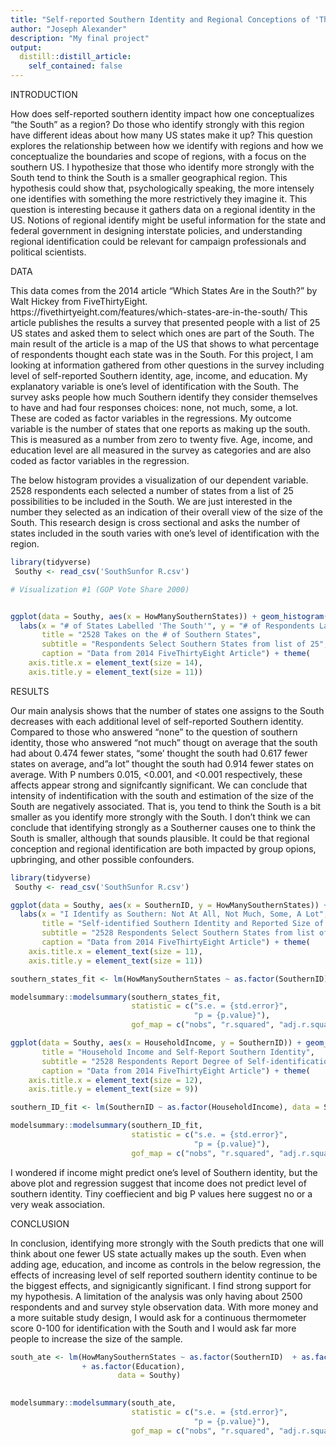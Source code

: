 ```yaml
---
title: "Self-reported Southern Identity and Regional Conceptions of 'The South'" 
author: "Joseph Alexander"
description: "My final project"
output:
  distill::distill_article: 
    self_contained: false
---
```


  

INTRODUCTION 

How does self-reported southern identity impact how one conceptualizes "the South" as a region? Do those who identify strongly with this region have different ideas about how many US states make it up? This question explores the relationship between how we identify with regions and how we conceptualize the boundaries and scope of regions, with a focus on the southern US. I hypothesize that those who identify more strongly with the South tend to think the South is a smaller geographical region. This hypothesis could show that, psychologically speaking, the more intensely one identifies with something the more restrictively they imagine it. This question is interesting because it gathers data on a regional identity in the US. Notions of regional identify might be useful information for the state and federal government in designing interstate policies, and understanding regional identification could be relevant for campaign professionals and political scientists. 


DATA

This data comes from the 2014 article "Which States Are in the South?" by Walt Hickey from FiveThirtyEight. https://fivethirtyeight.com/features/which-states-are-in-the-south/ This article publishes the results a survey that presented people with a list of 25 US states and asked them to select which ones are part of the South. The main result of the article is a map of the US that shows to what percentage of respondents thought each state was in the South. For this project, I am looking at information gathered from other questions in the survey including level of self-reported Southern identity, age, income, and education. My explanatory variable is one's level of identification with the South. The survey asks people how much Southern identify they consider themselves to have and had four responses choices: none, not much, some, a lot. These are coded as factor variables in the regressions. My outcome variable is the number of states that one reports as making up the south. This is measured as a number from zero to twenty five. Age, income, and education level are all measured in the survey as categories and are also coded as factor variables in the regression.

The below histogram provides a visualization of our dependent variable. 2528 respondents each selected a number of states from a list of 25 possibilities to be included in the South. We are just interested in the number they selected as an indication of their overall view of the size of the South. This research design is cross sectional and asks the number of states included in the south varies with one's level of identification with the region.

```r
library(tidyverse)
 Southy <- read_csv('SouthSunfor R.csv')

# Visualization #1 (GOP Vote Share 2000)


ggplot(data = Southy, aes(x = HowManySouthernStates)) + geom_histogram(bins = 25) +
  labs(x = "# of States Labelled 'The South'", y = "# of Respondents Labelling this # of States 'The South' ",
       title = "2528 Takes on the # of Southern States",
       subtitle = "Respondents Select Southern States from list of 25",
       caption = "Data from 2014 FiveThirtyEight Article") + theme(
    axis.title.x = element_text(size = 14),
    axis.title.y = element_text(size = 11))  
```




RESULTS

Our main analysis shows that the number of states one assigns to the South decreases with each additional level of self-reported Southern identity. Compared to those who answered "none" to the question of southern identity, those who answered "not much" thougt on average that the south had about 0.474 fewer states, "some' thought the south had 0.617 fewer states on average, and "a lot" thought the south had 0.914 fewer states on average. With P numbers 0.015, <0.001, and <0.001 respectively, these affects appear strong and signifcantly significant. We can conclude that intensity of indentification with the south and estimation of the size of the South are negatively associated. That is, you tend to think the South is a bit smaller as you identify more strongly with the South. I don't think we can conclude that identifying strongly as a Southerner causes one to think the South is smaller, although that sounds plausible. It could be that regional conception and regional identification are both impacted by group opions, upbringing, and other possible confounders.







```r
library(tidyverse)
 Southy <- read_csv('SouthSunfor R.csv')

ggplot(data = Southy, aes(x = SouthernID, y = HowManySouthernStates)) + geom_jitter(alpha = 0.3) + geom_smooth(method = "loess", se = FALSE) +
  labs(x = "I Identify as Southern: Not At All, Not Much, Some, A Lot", y = "# of States Labelled 'The South'",
       title = "Self-identified Southern Identity and Reported Size of 'The South'",
       subtitle = "2528 Respondents Select Southern States from list of 25, predicted by Southern Identity",
       caption = "Data from 2014 FiveThirtyEight Article") + theme(
    axis.title.x = element_text(size = 11),
    axis.title.y = element_text(size = 11))

southern_states_fit <- lm(HowManySouthernStates ~ as.factor(SouthernID), data = Southy)

modelsummary::modelsummary(southern_states_fit,
                           statistic = c("s.e. = {std.error}",
                                         "p = {p.value}"),
                           gof_map = c("nobs", "r.squared", "adj.r.squared"))
```











```r
ggplot(data = Southy, aes(x = HouseholdIncome, y = SouthernID)) + geom_jitter(alpha = 0.45) + geom_smooth(method = "loess", se = FALSE) + labs(x = "Household Income: 0-25k, 25-50K, 50-100K, 100-150K, 150K+", y = "I Identify as Southern: Not At All, Not Much, Some, A Lot",
       title = "Household Income and Self-Report Southern Identity",
       subtitle = "2528 Respondents Report Degree of Self-identification as Southern, Predicted by Income",
       caption = "Data from 2014 FiveThirtyEight Article") + theme(
    axis.title.x = element_text(size = 12),
    axis.title.y = element_text(size = 9))

southern_ID_fit <- lm(SouthernID ~ as.factor(HouseholdIncome), data = Southy)

modelsummary::modelsummary(southern_ID_fit,
                           statistic = c("s.e. = {std.error}",
                                         "p = {p.value}"),
                           gof_map = c("nobs", "r.squared", "adj.r.squared"))
```



I wondered if income might predict one's level of Southern identity, but the above plot and regression suggest that income does not predict level of southern identity. Tiny coeffiecient and big P values here suggest no or a very weak association.

CONCLUSION

In conclusion, identifying more strongly with the South predicts that one will think about one fewer US state actually makes up the south. Even when adding age, education, and income as controls in the below regression, the effects of increasing level of self reported southern identity continue to be the biggest effects, and signigicantly significant. I find strong support for my hypothesis. A limitation of the analysis was only having about 2500 respondents and and survey style observation data. With more money and a more suitable study design, I would ask for a continuous thermometer score 0-100 for identification with the South and I would ask far more people to increase the size of the sample.













```r
south_ate <- lm(HowManySouthernStates ~ as.factor(SouthernID)  + as.factor(Age) + as.factor(HouseholdIncome)
                + as.factor(Education),
                        data = Southy)
  

modelsummary::modelsummary(south_ate,
                           statistic = c("s.e. = {std.error}",
                                         "p = {p.value}"),
                           gof_map = c("nobs", "r.squared", "adj.r.squared"))
```


